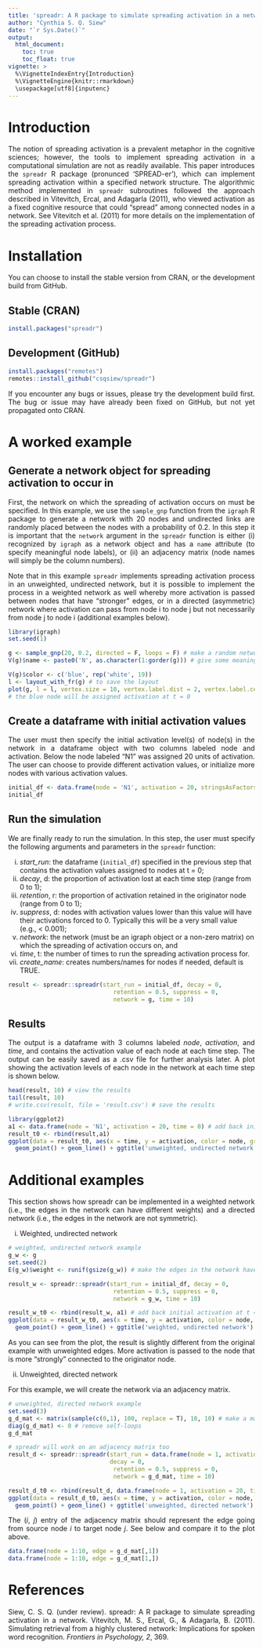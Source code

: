 ```yaml
---
title: 'spreadr: A R package to simulate spreading activation in a network'
author: "Cynthia S. Q. Siew"
date: "`r Sys.Date()`"
output:
  html_document:
    toc: true
    toc_float: true
vignette: >
  %\VignetteIndexEntry{Introduction}
  %\VignetteEngine{knitr::rmarkdown}
  \usepackage[utf8]{inputenc}
---
```


<style>
p { text-align: justify }
</style>

# Introduction

The notion of spreading activation is a prevalent metaphor in the cognitive sciences; however, the tools to implement spreading activation in a computational simulation are not as readily available. This paper introduces the `spreadr` R package (pronunced 'SPREAD-er'), which can implement spreading activation within a specified network structure. The algorithmic method implemented in `spreadr` subroutines followed the approach described in Vitevitch, Ercal, and Adagarla (2011), who viewed activation as a fixed cognitive resource that could “spread” among connected nodes in a network. See Vitevitch et al. (2011) for more details on the implementation of the spreading activation process.

# Installation {.tabset}

You can choose to install the stable version from CRAN, or the development build from GitHub.

## Stable (CRAN)

```r
install.packages("spreadr")
```

## Development (GitHub)

```r
install.packages("remotes")
remotes::install_github("csqsiew/spreadr")
```

<!-- This ends the tabbed content. https://stackoverflow.com/a/65731436/6910451 -->
</div><div>

If you encounter any bugs or issues, please try the development build first.
The bug or issue may have already been fixed on GitHub, but not yet propagated onto CRAN.

# A worked example

## Generate a network object for spreading activation to occur in

First, the network on which the spreading of activation occurs on must be specified. In this example, we use the `sample_gnp` function from the `igraph` R package to generate a network with 20 nodes and undirected links are randomly placed between the nodes with a probability of 0.2. In this step it is important that the `network` argument in the `spreadr` function is either (i) recognized by `igraph` as a network object and has a `name` attribute (to specify meaningful node labels), or (ii) an adjacency matrix (node names will simply be the column numbers).

Note that in this example `spreadr` implements spreading activation process in an unweighted, undirected network, but it is possible to implement the process in a weighted network as well whereby more activation is passed between nodes that have "stronger" edges, or in a directed (asymmetric) network where activation can pass from node i to node j but not necessarily from node j to node i (additional examples below).

```r
library(igraph)
set.seed(1)

g <- sample_gnp(20, 0.2, directed = F, loops = F) # make a random network
V(g)$name <- paste0('N', as.character(1:gorder(g))) # give some meaningful labels for the 'name' attribute

V(g)$color <- c('blue', rep('white', 19))
l <- layout_with_fr(g) # to save the layout
plot(g, l = l, vertex.size = 10, vertex.label.dist = 2, vertex.label.cex = 0.8)
# the blue node will be assigned activation at t = 0
```

## Create a dataframe with initial activation values

The user must then specify the initial activation level(s) of node(s) in the network in a dataframe object with two columns labeled node and activation. Below the node labeled “N1” was assigned 20 units of activation. The user can choose to provide different activation values, or initialize more nodes with various activation values.

```r
initial_df <- data.frame(node = 'N1', activation = 20, stringsAsFactors = F)
initial_df
```

## Run the simulation

We are finally ready to run the simulation. In this step, the user must specify the following arguments and parameters in the `spreadr` function:

(i) *start_run*: the dataframe (`initial_df`) specified in the previous step that contains the activation values assigned to nodes at t = 0;
(ii) *decay*, d: the proportion of activation lost at each time step (range from 0 to 1);
(iii) *retention*, r: the proportion of activation retained in the originator node (range from 0 to 1);
(iv) *suppress*, d: nodes with activation values lower than this value will have their activations forced to 0. Typically this will be a very small value (e.g., < 0.001);
(v) *network*: the network (must be an igraph object or a non-zero matrix) on which the spreading of activation occurs on, and
(vi) *time*, t: the number of times to run the spreading activation process for.
(vii) *create_name*: creates numbers/names for nodes if needed, default is TRUE.

```r
result <- spreadr::spreadr(start_run = initial_df, decay = 0,
                              retention = 0.5, suppress = 0,
                              network = g, time = 10)
```

## Results

The output is a dataframe with 3 columns labeled *node*, *activation*, and *time*, and contains the activation value of each node at each time step. The output can be easily saved as a .csv file for further analysis later. A plot showing the activation levels of each node in the network at each time step is shown below.

```r
head(result, 10) # view the results
tail(result, 10)
# write.csv(result, file = 'result.csv') # save the results

library(ggplot2)
a1 <- data.frame(node = 'N1', activation = 20, time = 0) # add back initial activation at t = 0
result_t0 <- rbind(result,a1)
ggplot(data = result_t0, aes(x = time, y = activation, color = node, group = node)) +
  geom_point() + geom_line() + ggtitle('unweighted, undirected network') # visualize the results
```

# Additional examples

This section shows how spreadr can be implemented in a weighted network (i.e., the edges in the network can have different weights) and a directed network (i.e., the edges in the network are not symmetric).

(i) Weighted, undirected network

```r
# weighted, undirected network example
g_w <- g
set.seed(2)
E(g_w)$weight <- runif(gsize(g_w)) # make the edges in the network have different weights ranging from 0 to 1 (excluding extreme values)

result_w <- spreadr::spreadr(start_run = initial_df, decay = 0,
                              retention = 0.5, suppress = 0,
                              network = g_w, time = 10)

result_w_t0 <- rbind(result_w, a1) # add back initial activation at t = 0
ggplot(data = result_w_t0, aes(x = time, y = activation, color = node, group = node)) +
  geom_point() + geom_line() + ggtitle('weighted, undirected network') # visualize the results
```

As you can see from the plot, the result is slightly different from the original example with unweighted edges. More activation is passed to the node that is more "strongly" connected to the originator node.

(ii) Unweighted, directed network

For this example, we will create the network via an adjacency matrix.

```r
# unweighted, directed network example
set.seed(3)
g_d_mat <- matrix(sample(c(0,1), 100, replace = T), 10, 10) # make a matrix and randomly fill some cells with 1s
diag(g_d_mat) <- 0 # remove self-loops
g_d_mat

# spreadr will work on an adjacency matrix too
result_d <- spreadr::spreadr(start_run = data.frame(node = 1, activation = 20, stringsAsFactors = F),
                             decay = 0,
                              retention = 0.5, suppress = 0,
                              network = g_d_mat, time = 10)

result_d_t0 <- rbind(result_d, data.frame(node = 1, activation = 20, time = 0)) # add back initial activation at t = 0
ggplot(data = result_d_t0, aes(x = time, y = activation, color = node, group = node)) +
  geom_point() + geom_line() + ggtitle('unweighted, directed network')
```

The (_i_, _j_) entry of the adjacency matrix should represent the edge going from source node _i_ to target node _j_.
See below and compare it to the plot above.

```r
data.frame(node = 1:10, edge = g_d_mat[,1])
data.frame(node = 1:10, edge = g_d_mat[1,])
```

# References

Siew, C. S. Q. (under review). spreadr: A R package to simulate spreading activation in a network.
Vitevitch, M. S., Ercal, G., & Adagarla, B. (2011). Simulating retrieval from a highly clustered network: Implications for spoken word recognition. *Frontiers in Psychology, 2*, 369.
